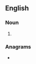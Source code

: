==English==

===Noun===
{{head|en|noun plural form}}

# {{plural of|ronko|lang=en}}

===Anagrams===
* {{anagrams|en|Kronos|kroons}}